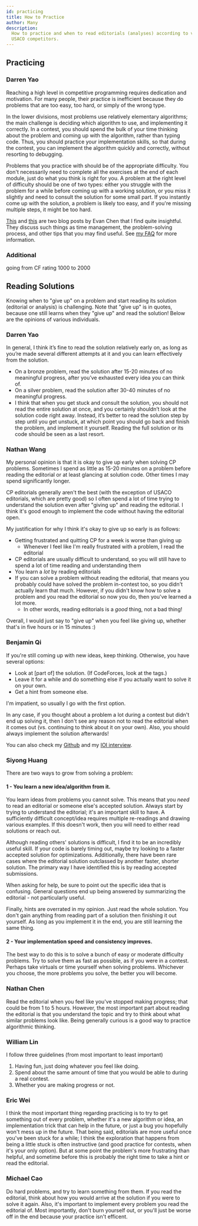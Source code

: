 ```yaml
---
id: practicing
title: How to Practice
author: Many
description:
  How to practice and when to read editorials (analyses) according to various
  USACO competitors.
---
```


## Practicing

### Darren Yao

Reaching a high level in competitive programming requires dedication and
motivation. For many people, their practice is inefficient because they do
problems that are too easy, too hard, or simply of the wrong type.

In the lower divisions, most problems use relatively elementary algorithms; the
main challenge is deciding which algorithm to use, and implementing it
correctly. In a contest, you should spend the bulk of your time thinking about
the problem and coming up with the algorithm, rather than typing code. Thus, you
should practice your implementation skills, so that during the contest, you can
implement the algorithm quickly and correctly, without resorting to debugging.

Problems that you practice with should be of the appropriate difficulty. You
don't necessarily need to complete all the exercises at the end of each module,
just do what you think is right for you. A problem at the right level of
difficulty should be one of two types: either you struggle with the problem for
a while before coming up with a working solution, or you miss it slightly and
need to consult the solution for some small part. If you instantly come up with
the solution, a problem is likely too easy, and if you're missing multiple
steps, it might be too hard.

[This](https://web.evanchen.cc/FAQs/raqs.html) and
[this](https://usamo.wordpress.com/2019/01/31/math-contest-platitudes-v3/) are
two blog posts by Evan Chen that I find quite insightful. They discuss such
things as time management, the problem-solving process, and other tips that you
may find useful. See [my FAQ](https://darrenyao.com/usacofaq/) for more
information.

### Additional

<Resources>
	<Resource
		source="Aryansh"
		title="Preparing for Contests"
		url="https://sendtoaryansh.gitbook.io/informatics-notes/preparing-for-contests"
	/>
	<Resource source="CF" title="E869120 - A Way to Practice CP" url="53341">
		going from CF rating 1000 to 2000
	</Resource>
</Resources>

## Reading Solutions

Knowing when to "give up" on a problem and start reading its solution (editorial
or analysis) is challenging. Note that "give up" is in quotes, because one still
learns when they "give up" and read the solution! Below are the opinions of
various individuals.

### Darren Yao

In general, I think it’s fine to read the solution relatively early on, as long
as you’re made several different attempts at it and you can learn effectively
from the solution.

- On a bronze problem, read the solution after 15-20 minutes of no meaningful
  progress, after you’ve exhausted every idea you can think of.
- On a silver problem, read the solution after 30-40 minutes of no meaningful
  progress.
- I think that when you get stuck and consult the solution, you should not read
  the entire solution at once, and you certainly shouldn’t look at the solution
  code right away. Instead, it’s better to read the solution step by step until
  you get unstuck, at which point you should go back and finish the problem, and
  implement it yourself. Reading the full solution or its code should be seen as
  a last resort.

### Nathan Wang

My personal opinion is that it is okay to give up early when solving CP
problems. Sometimes I spend as little as 15-20 minutes on a problem before
reading the editorial or at least glancing at solution code. Other times I may
spend significantly longer.

CP editorials generally aren't the best (with the exception of USACO editorials,
which are pretty good) so I often spend a lot of time trying to understand the
solution even after "giving up" and reading the editorial. I think it's good
enough to implement the code without having the editorial open.

My justification for why I think it's okay to give up so early is as follows:

- Getting frustrated and quitting CP for a week is worse than giving up
  - Whenever I feel like I'm really frustrated with a problem, I read the
    editorial
- CP editorials are usually difficult to understand, so you will still have to
  spend a lot of time reading and understanding them
- You learn a _lot_ by reading editorials
- If you can solve a problem without reading the editorial, that means you
  probably could have solved the problem in-contest too, so you didn't actually
  learn that much. However, if you didn't know how to solve a problem and you
  read the editorial so now you do, then you've learned a lot more.
  - In other words, reading editorials is a _good_ thing, not a bad thing!

Overall, I would just say to "give up" when you feel like giving up, whether
that's in five hours or in 15 minutes :)

### Benjamin Qi

If you're still coming up with new ideas, keep thinking. Otherwise, you have
several options:

- Look at [part of] the solution. (If CodeForces, look at the tags.)
- Leave it for a while and do something else if you actually want to solve it on
  your own.
- Get a hint from someone else.

I'm impatient, so usually I go with the first option.

In any case, if you thought about a problem a lot during a contest but didn't
end up solving it, then I don't see any reason not to read the editorial when it
comes out (vs. continuing to think about it on your own). Also, you should
always implement the solution afterwards!

You can also check my
[Github](https://github.com/bqi343/USACO/blob/master/Resources/Solving%20Problems.md)
and my
[IOI interview](https://ioinformatics.org/interview/interview-benjamin-qi/27?event=july-2020).

### Siyong Huang

There are two ways to grow from solving a problem:

#### 1 - You learn a new idea/algorithm from it.

You learn ideas from problems you cannot solve. This means that you _need_ to
read an editorial or someone else's accepted solution. Always start by trying to
understand the editorial; it's an important skill to have. A sufficiently
difficult concept/idea requires multiple re-readings and drawing various
examples. If this doesn't work, then you will need to either read solutions or
reach out.

Although reading others' solutions is difficult, I find it to be an incredibly
useful skill. If your code is barely timing out, maybe try looking to a faster
accepted solution for optimizations. Additionally, there have been rare cases
where the editorial solution outclassed by another faster, shorter solution. The
primary way I have identified this is by reading accepted submissions.

When asking for help, be sure to point out the specific idea that is confusing.
General questions end up being answered by summarizing the editorial - not
particularly useful.

Finally, hints are overrated in my opinion. Just read the whole solution. You
don't gain anything from reading part of a solution then finishing it out
yourself. As long as you implement it in the end, you are still learning the
same thing.

#### 2 - Your implementation speed and consistency improves.

The best way to do this is to solve a bunch of easy or moderate difficulty
problems. Try to solve them as fast as possible, as if you were in a contest.
Perhaps take virtuals or time yourself when solving problems. Whichever you
choose, the more problems you solve, the better you will become.

### Nathan Chen

Read the editorial when you feel like you've stopped making progress; that could
be from 1 to 5 hours. However, the most important part about reading the
editorial is that you understand the topic and try to think about what similar
problems look like. Being generally curious is a good way to practice
algorithmic thinking.

### William Lin

I follow three guidelines (from most important to least important)

1. Having fun, just doing whatever you feel like doing.
2. Spend about the same amount of time that you would be able to during a real
   contest.
3. Whether you are making progress or not.

### Eric Wei

I think the most important thing regarding practicing is to try to get something
out of every problem, whether it's a new algorithm or idea, an implementation
trick that can help in the future, or just a bug you hopefully won't mess up in
the future. That being said, editorials are more useful once you've been stuck
for a while; I think the exploration that happens from being a little stuck is
often instructive (and good practice for contests, when it's your only option).
But at some point the problem's more frustrating than helpful, and sometime
before this is probably the right time to take a hint or read the editorial.

### Michael Cao

Do hard problems, and try to learn something from them. If you read the
editorial, think about how you would arrive at the solution if you were to solve
it again. Also, it's important to implement every problem you read the editorial
of. Most importantly, don't burn yourself out, or you'll just be worse off in
the end because your practice isn't efficent.
